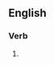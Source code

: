 {{also|décélérâtes}}

==English==

===Verb===
{{head|en|verb form}}

# {{en-third-person singular of|decelerate}}